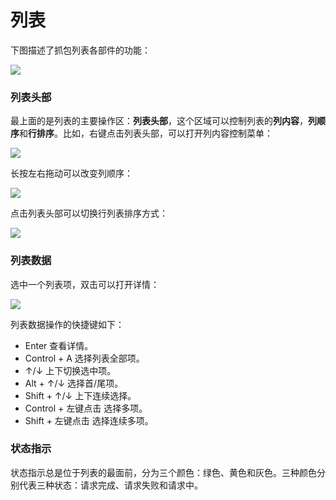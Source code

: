 # 列表


下图描述了抓包列表各部件的功能：

![](arts/list_01.png)

### 列表头部

最上面的是列表的主要操作区：**列表头部**，这个区域可以控制列表的**列内容**，**列顺序**和**行排序**。比如，右键点击列表头部，可以打开列内容控制菜单：

![](arts/list_02.png)

长按左右拖动可以改变列顺序：

![](arts/list_03.png)

点击列表头部可以切换行列表排序方式：

![](arts/list_04.png)

### 列表数据

选中一个列表项，双击可以打开详情：

![](arts/list_05.png)

列表数据操作的快捷键如下：

- <Shortcut>Enter</Shortcut> 查看详情。
- <Shortcut>Control + A</Shortcut> 选择列表全部项。
- <Shortcut>↑/↓</Shortcut> 上下切换选中项。
- <Shortcut>Alt + ↑/↓</Shortcut> 选择首/尾项。
- <Shortcut>Shift + ↑/↓</Shortcut> 上下连续选择。
- <Shortcut>Control + 左键点击</Shortcut> 选择多项。
- <Shortcut>Shift + 左键点击</Shortcut> 选择连续多项。


### 状态指示

状态指示总是位于列表的最面前，分为三个颜色：绿色、黄色和灰色。三种颜色分别代表三种状态：请求完成、请求失败和请求中。